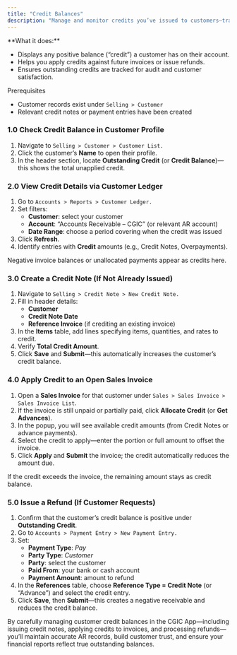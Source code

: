 ```yaml
---
title: "Credit Balances"
description: "Manage and monitor credits you’ve issued to customers—tracking overpayments, advance payments, and unapplied credit notes—in the CGIC App."
---
```


<Card title="Overview" icon="sparkles">
  **What it does:**

  - Displays any positive balance (“credit”) a customer has on their account.
  - Helps you apply credits against future invoices or issue refunds.
  - Ensures outstanding credits are tracked for audit and customer satisfaction.
</Card>

<Info>
  Prerequisites

  - Customer records exist under `Selling > Customer`
  - Relevant credit notes or payment entries have been created
</Info>

### 1.0 Check Credit Balance in Customer Profile

1. Navigate to `Selling > Customer > Customer List.`
2. Click the customer’s **Name** to open their profile.
3. In the header section, locate **Outstanding Credit** (or **Credit Balance**)—this shows the total unapplied credit.

### 2.0 View Credit Details via Customer Ledger

1. Go to `Accounts > Reports > Customer Ledger.`
2. Set filters:
   - **Customer**: select your customer
   - **Account**: “Accounts Receivable – CGIC” (or relevant AR account)
   - **Date Range**: choose a period covering when the credit was issued
3. Click **Refresh**.
4. Identify entries with **Credit** amounts (e.g., Credit Notes, Overpayments).

<Info>
  Negative invoice balances or unallocated payments appear as credits here.
</Info>

### 3.0 Create a Credit Note (If Not Already Issued)

1. Navigate to `Selling > Credit Note > New Credit Note.`
2. Fill in header details:
   - **Customer**
   - **Credit Note Date**
   - **Reference Invoice** (if crediting an existing invoice)
3. In the **Items** table, add lines specifying items, quantities, and rates to credit.
4. Verify **Total Credit Amount**.
5. Click **Save** and **Submit**—this automatically increases the customer’s credit balance.

### 4.0 Apply Credit to an Open Sales Invoice

1. Open a **Sales Invoice** for that customer under `Sales > Sales Invoice > Sales Invoice List`.
2. If the invoice is still unpaid or partially paid, click **Allocate Credit** (or **Get Advances**).
3. In the popup, you will see available credit amounts (from Credit Notes or advance payments).
4. Select the credit to apply—enter the portion or full amount to offset the invoice.
5. Click **Apply** and **Submit** the invoice; the credit automatically reduces the amount due.

<Note>
  If the credit exceeds the invoice, the remaining amount stays as credit balance.
</Note>

### 5.0 Issue a Refund (If Customer Requests)

1. Confirm that the customer’s credit balance is positive under **Outstanding Credit**.
2. Go to `Accounts > Payment Entry > New Payment Entry.`
3. Set:
   - **Payment Type**: _Pay_
   - **Party Type**: _Customer_
   - **Party**: select the customer
   - **Paid From**: your bank or cash account
   - **Payment Amount**: amount to refund
4. In the **References** table, choose **Reference Type = Credit Note** (or “Advance”) and select the credit entry.
5. Click **Save**, then **Submit**—this creates a negative receivable and reduces the credit balance.

<Info>
  By carefully managing customer credit balances in the CGIC App—including issuing credit notes, applying credits to invoices, and processing refunds—you’ll maintain accurate AR records, build customer trust, and ensure your financial reports reflect true outstanding balances.
</Info>